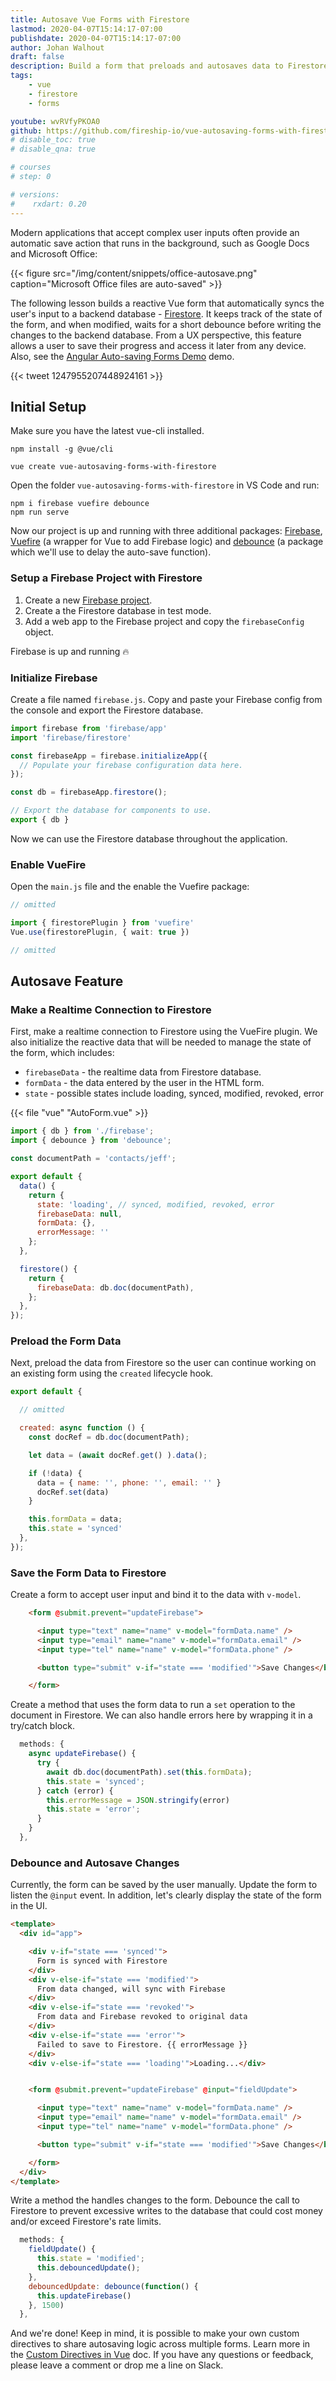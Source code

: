 ```yaml
---
title: Autosave Vue Forms with Firestore
lastmod: 2020-04-07T15:14:17-07:00
publishdate: 2020-04-07T15:14:17-07:00
author: Johan Walhout
draft: false
description: Build a form that preloads and autosaves data to Firestore in realtime. 
tags: 
    - vue
    - firestore
    - forms

youtube: wvRVfyPKOA0
github: https://github.com/fireship-io/vue-autosaving-forms-with-firestore
# disable_toc: true
# disable_qna: true

# courses
# step: 0

# versions:
#    rxdart: 0.20
---
```


Modern applications that accept complex user inputs often provide an automatic save action that runs in the background, such as Google Docs and Microsoft Office: 

{{< figure src="/img/content/snippets/office-autosave.png" caption="Microsoft Office files are auto-saved" >}} 

The following lesson builds a reactive Vue form that automatically syncs the user's input to a backend database -  [Firestore](/tags/firestore). It keeps track of the state of the form, and when modified, waits for a short debounce before writing the changes to the backend database. From a UX perspective, this feature allows a user to save their progress and access it later from any device.  Also, see the [Angular Auto-saving Forms Demo](/lessons/auto-save-reactive-forms-with-firestore/) demo. 

{{< tweet 1247955207448924161 >}}

## Initial Setup

Make sure you have the latest vue-cli installed.

```shell
npm install -g @vue/cli

vue create vue-autosaving-forms-with-firestore
```

Open the folder `vue-autosaving-forms-with-firestore` in VS Code and run:

```shell
npm i firebase vuefire debounce
npm run serve
```

Now our project is up and running with three additional packages: [Firebase](https://firebase.google.com/docs/reference/js), [Vuefire](https://vuefire.vuejs.org/) (a wrapper for Vue to add Firebase logic) and [debounce](https://www.npmjs.com/package/debounce) (a package which we'll use to delay the auto-save function).

### Setup a Firebase Project with Firestore

1. Create a new [Firebase project](https://firebase.google.com/).
2. Create a the Firestore database in test mode. 
3. Add a web app to the Firebase project and copy the `firebaseConfig` object. 

Firebase is up and running 🔥

### Initialize Firebase

Create a file named `firebase.js`. Copy and paste your Firebase config from the console and export the Firestore database. 

```typescript
import firebase from 'firebase/app'
import 'firebase/firestore'

const firebaseApp = firebase.initializeApp({
  // Populate your firebase configuration data here.
});

const db = firebaseApp.firestore();

// Export the database for components to use.
export { db }
```
Now we can use the Firestore database throughout the application. 

### Enable VueFire

Open the `main.js` file and the enable the Vuefire package:

```typescript
// omitted

import { firestorePlugin } from 'vuefire'
Vue.use(firestorePlugin, { wait: true })

// omitted
```

## Autosave Feature

### Make a Realtime Connection to Firestore

First, make a realtime connection to Firestore using the VueFire plugin. We also initialize the reactive data that will be needed to manage the state of the form, which includes: 

- `firebaseData` - the realtime data from Firestore database.
- `formData` - the data entered by the user in the HTML form.
- `state` - possible states include loading, synced, modified, revoked, error

{{< file "vue" "AutoForm.vue" >}}
```js
import { db } from './firebase';
import { debounce } from 'debounce';

const documentPath = 'contacts/jeff';

export default {
  data() {
    return {
      state: 'loading', // synced, modified, revoked, error
      firebaseData: null,
      formData: {},
      errorMessage: ''
    };
  },

  firestore() {
    return {
      firebaseData: db.doc(documentPath),
    };
  },
});
```

### Preload the Form Data

Next, preload the data from Firestore so the user can continue working on an existing form using the `created` lifecycle hook. 

```js
export default {

  // omitted

  created: async function () {
    const docRef = db.doc(documentPath);

    let data = (await docRef.get() ).data();

    if (!data) {
      data = { name: '', phone: '', email: '' }
      docRef.set(data)
    }

    this.formData = data;
    this.state = 'synced'
  },
});
```

### Save the Form Data to Firestore

Create a form to accept user input and bind it to the data with `v-model`. 

```html
    <form @submit.prevent="updateFirebase">

      <input type="text" name="name" v-model="formData.name" />
      <input type="email" name="name" v-model="formData.email" />
      <input type="tel" name="name" v-model="formData.phone" />

      <button type="submit" v-if="state === 'modified'">Save Changes</button>

    </form>
```

Create a method that uses the form data to run a `set` operation to the document in Firestore. We can also handle errors here by wrapping it in a try/catch block. 


```js
  methods: {
    async updateFirebase() {
      try {
        await db.doc(documentPath).set(this.formData);
        this.state = 'synced';
      } catch (error) {
        this.errorMessage = JSON.stringify(error)
        this.state = 'error';
      }
    }
  },
```

### Debounce and Autosave Changes

Currently, the form can be saved by the user manually. Update the form to listen the `@input` event. In addition, let's clearly display the state of the form in the UI. 



```html
<template>
  <div id="app">

    <div v-if="state === 'synced'">
      Form is synced with Firestore
    </div>
    <div v-else-if="state === 'modified'">
      From data changed, will sync with Firebase
    </div>
    <div v-else-if="state === 'revoked'">
      From data and Firebase revoked to original data
    </div>
    <div v-else-if="state === 'error'">
      Failed to save to Firestore. {{ errorMessage }}
    </div>
    <div v-else-if="state === 'loading'">Loading...</div>


    <form @submit.prevent="updateFirebase" @input="fieldUpdate">

      <input type="text" name="name" v-model="formData.name" />
      <input type="email" name="name" v-model="formData.email" />
      <input type="tel" name="name" v-model="formData.phone" />

      <button type="submit" v-if="state === 'modified'">Save Changes</button>

    </form>
  </div>
</template>
```

Write a method the handles changes to the form. Debounce the call to Firestore to prevent excessive writes to the database that could cost money and/or exceed Firestore's rate limits. 

```js
  methods: {
    fieldUpdate() {
      this.state = 'modified';
      this.debouncedUpdate();
    },
    debouncedUpdate: debounce(function() {
      this.updateFirebase()
    }, 1500)
  },
```

And we're done! Keep in mind, it is possible to make your own custom directives to share autosaving logic across multiple forms. Learn more in the [Custom Directives in Vue](https://vuejs.org/v2/guide/custom-directive.html) doc. If you have any questions or feedback, please leave a comment or drop me a line on Slack.